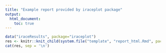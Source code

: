 ```yaml
---
title: "Example report provided by iraceplot package"
output: 
  html_document:
    toc: true
---
```


```r
data("iraceResults", package="iraceplot")
res <- knitr::knit_child(system.file("template", "report_html.Rmd", package="iraceplot"), quiet = TRUE)
cat(res, sep = '\n')
```

